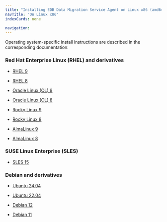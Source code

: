```yaml
---
title: "Installing EDB Data Migration Service Agent on Linux x86 (amd64)"
navTitle: "On Linux x86"
indexCards: none

navigation:
---
```


Operating system-specific install instructions are described in the corresponding documentation:

### Red Hat Enterprise Linux (RHEL) and derivatives

- [RHEL 9](edb-dms-agent_rhel_9)

- [RHEL 8](edb-dms-agent_rhel_8)

- [Oracle Linux (OL) 9](edb-dms-agent_rhel_9)

- [Oracle Linux (OL) 8](edb-dms-agent_rhel_8)

- [Rocky Linux 9](edb-dms-agent_other_linux_9)

- [Rocky Linux 8](edb-dms-agent_other_linux_8)

- [AlmaLinux 9](edb-dms-agent_other_linux_9)

- [AlmaLinux 8](edb-dms-agent_other_linux_8)

### SUSE Linux Enterprise (SLES)

- [SLES 15](edb-dms-agent_sles_15)

### Debian and derivatives

- [Ubuntu 24.04](edb-dms-agent_ubuntu_24)

- [Ubuntu 22.04](edb-dms-agent_ubuntu_22)

- [Debian 12](edb-dms-agent_debian_12)

- [Debian 11](edb-dms-agent_debian_11)
